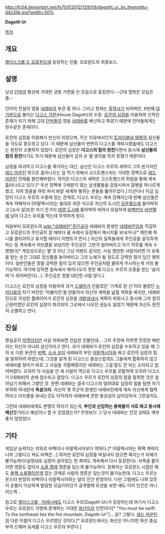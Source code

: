 http://fc04.deviantart.net/fs70/f/2012/129/f/6/dagoth_ur_by_theminttu-d4z3jtk.jpg?width=50%

'''Dagoth Ur'''

[[목차]]

== 개요 ==
[[엘더스크롤 3: 모로윈드]]에 등장하는 인물. 모로윈드의 최종보스.

== 설명 ==
남성 [[던머]]의 형상에 거대한 금빛 가면을 쓴 모습으로 등장한다.--근데 헐벗은 모습은 좀--

던머의 전설의 영웅 [[네레바]]의 부관 중 하나. 그리고 현재는 [[흑역사]]가 되어버린, 6번째 [[대가문]]으로 불리는 [[다고스 가문]](House Dagoth)의 수장. [[로칸의 심장]]을 이용하여 신적인 존재가 되기 위해 고대 [[던머]]들의 영웅 [[네레바]]를 배신하고 죽였기 때문에 던머들에게는 원수같은 존재이다. 

로칸의 심장을 이용해서 반신이 되었으며, 무슨 이유에서인지 [[트라이뷰널 템플]]의 삼신들을 극도로 증오하고 있다. 이 때문에 삼신들이 번번히 다고스를 격퇴시켰음에도 다고스는 완전히 소멸하지 않았다. 로칸의 심장은 '''다고스의 힘의 원천'''이면서 동시에 '''삼신들의 힘의 원천'''이기도 하기 때문에 삼신들이 감히 손 댈 생각을 하지 못했기 때문이다.

심장을 파괴하고 다고스를 제거하는 대신, 삼신은 다고스 우르의 세력이 그의 본거지인 [[레드 마운틴]] 밖으로 흘러나오는 걸 막기 위해서 고스트펜스라는 거대한 장벽으로 [[레드 마운틴]] 전체를 봉인해버렸다. 하지만 다고스의 세력은 고스트펜스의 허점을 통해 계속 흘러나오고 있다.[* 우선 장벽에 구애받지 않는 날생물들을 감염시켜서 질병을 퍼나르게 했고, 지하 땅굴을 여럿 파서 바깥 세계와 통하는 문들을 뚫어두었다.] 더군다나 지금 심장이 다고스 우르의 수중에 있는 관계로, 다고스 우르는 계속 강해지는데 반해 삼신들은 계속 약해저서 [아말렉시아]는 될대로 되란 식으로 자신의 도시인 [[모운홀드]]에 틀어박히고 [소사 실]또한 자기 은거지 [[태엽 도시]]에 틀어박혀 버려서 유일하게 [[비벡]]만이 [[바덴펠]]에 남아 다고스 우르를 막는데 주력하게 된다. 

처음부터 모로윈드의 [[wiki:"네레바린"주인공]]이 네레바의 환생인 [[네레바린]]임을 직감하고 모로윈드의 주인공이 잘 때마다 꿈 속에서 등장해서 메시지를 보내거나[* 메인퀘 하나를 클리어하고 휴식할 때마다 이벤트가 뜬다.] 자신의 일족들에게 주인공을 설득하게 하는 등 계속해서 러브콜을 보냈지만 주인공은 그딴거 씹어버리고 자기 직무를 계속 수행했다[* 게임상으로는 별 것 아닌 그냥 이벤트 같지만, 사실 웬만한 사람이라면 이 유혹을 받는 순간 그대로 정신줄을 놓아버리고 그의 노예가 될 정도로 강력한 힘이 담긴 행위이다. 일반인들은 정말 강력한 힘이 있지 않으면 주인공처럼 쿨하게 무시하는게 거의 불가능하다. 여기에 당하면 꿈속에서 헤어나오지 못한 채 다고스 우르의 조종을 받는 '슬리퍼'가 되어버린다(...). 주인공은 정말 대단한 사람 맞다.].

다고스는 로칸의 심장을 이용하여 과거 [[드웨머]]가 만들었던 '기계로 된 신'이라 불렸던 [[누미디움]]의 차기 버전인 '어쿨라칸'을 만들어서 자신의 세력을 넓힐 계획을 짜지만, 네레바린으로 각성한 플레이어가 로칸의 심장을 [[개발살]]내서 계획이 파토나고 동시에 그의 힘의 근원이였던 로칸의 심장이 파괴되어 그곳에서 나오던 권능도 잃었기 때문에 자신도 완전히 소멸하고 만다.

== 진실 ==
명실공히 [[악역]]이지만 사실 어찌보면 안습한 인물인데... 그의 주장에 의하면 진정한 배반자는 자신이 아니라 삼신이라고 한다. 과거 네레바가 로칸의 심장을 수호하고 있을 때 그의 또 다른 부관인 [[비벡]], [[소사 실]]이 네레바의 부인 [[아말렉시아]]와 짜고 로칸의 심장의 힘을 탈취하려 하였는데, 그것을 알게 된 다고스는 충성스럽게도 그들에게 합류하지 않고 네레바를 찾아가 바로 그 사실을 귀띔해줬지만 네레바는 그걸 말도 안 되는 소리라고 씹어버렸다. 오히려 이 사실을 안 세 사람이 역으로 다고스 우르를 모함하여 오히려 다고스가 [네레바]의 손에 참수되고 말았다. 다고스 우르가 로칸의 심장의 힘을 탈취한 것은 살아남기 위해서 그랬던 것. 한편 네레바는 결국 다고스의 염려대로 심장의 힘을 탐한 자기 부하와 아내한테 '''독살크리'''. 자신의 옛 주군의 환생인 네레바린에게 계속 자신에게 협력하라고 러브콜을 보내는것도 아직까지 네레바에 관한 충성심이 남아있어서 그런걸지도.

그런데 네레바에게도 변명의 여지가 있는게, '''부인과 신임하는 충복들이 서로 짜고 동시에 배신'''할거라고 예상이나 할 수 있었겠는가? 무엇보다 그 당시 네레바는 건강 상태도 매우 좋지 않았었다.

== 기타 ==
게임상 능력치는 의외로 비벡이나 아말렉시아보다 약하다.[* 아말렉시아는 확팩 캐릭이니까 그렇다고 쳐도 비벡은...] 하지만 로칸의 심장을 박살내지 않으면 죽이는거 자체가 불가능하다(설정대로 심장이 살아있는 한 죽여도 계속해서 다시 등장한다). 사족을 붙이자면 영혼도 없어서 [[소울 젬]]에 영혼을 담는게 불가능하다. 정확히는 모로윈드 시절만 해도 [[블랙 소울젬]]이란게 없는 관계로 사람의 영혼은 담는것이 불가능한데, 다고스 우르는 몬스터 판정의 비벡이나 아말렉시아와는 달리 인간 판정이다. 다만 그림에도 나와 있듯이 손톱이 이상하게 발달한 모습이라던가 공격할때 모션을 보면 얘도 이미 인간은 아니라는게...

참고로 [[엘더스크롤 : 아레나]]에도 다고스 우르(Dagoth Ur)가 등장하는데 여기서 다고스 우르는 모로윈드 지방에 존재하는 거대한 [[화산]]이자 던전이다[* "You must be swift. To the northeast lies the fire mountain, Dagoth-Ur"]....응? 그렇다. [[레드 마운틴]]의 다른 이름이 다고스 우르였던 것이다.[* 모로윈드에서는 화산은 아니지만 화산 중심부의 드웨머 요세를 다고스 우르라 부른다.]
